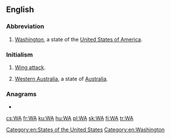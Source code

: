 {{also|wa|wā|wá|wǎ|wà|WA|W.A.|W. A.}}
==English==

===Abbreviation===
{{rfc-header|Abbreviation}}
{{head|en|abbreviation}}

# {{label|en|US}} [[Washington]], a state of the [[United States of America]].

===Initialism===
{{rfc-header|Initialism}}
{{head|en|initialism}}

# {{label|en|netball}} [[wing attack|Wing attack]].
# [[Western Australia]], a state of [[Australia]].

===Anagrams===
* {{l|en|aw}}

[[Category:en:States of the United States]]
[[Category:en:Washington]]

[[cs:WA]]
[[fr:WA]]
[[ku:WA]]
[[hu:WA]]
[[pl:WA]]
[[sk:WA]]
[[fi:WA]]
[[tr:WA]]
